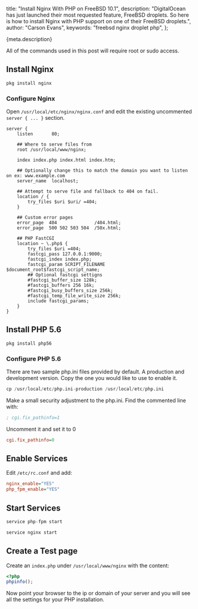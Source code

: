   title: "Install Nginx With PHP on FreeBSD 10.1",
  description:
    "DigitalOcean has just launched their most requested feature, FreeBSD droplets. So here is how to install Nginx with PHP support on one of their FreeBSD droplets.",
  author: "Carson Evans",
  keywords: "freebsd nginx droplet php",
};

{meta.description}

All of the commands used in this post will require root or sudo access.

## Install Nginx

```python
pkg install nginx
```

### Configure Nginx

Open `/usr/local/etc/nginx/nginx.conf` and edit the existing uncommented `server { ... }` section.

```nginx
server {
    listen       80;

    ## Where to serve files from
    root /usr/local/www/nginx;

    index index.php index.html index.htm;

    ## Optionally change this to match the domain you want to listen on ex: www.example.com
    server_name  localhost;

    ## Attempt to serve file and fallback to 404 on fail.
    location / {
        try_files $uri $uri/ =404;
    }

    ## Custom error pages
    error_page  404              /404.html;
    error_page  500 502 503 504  /50x.html;

    ## PHP FastCGI
    location ~ \.php$ {
        try_files $uri =404;
        fastcgi_pass 127.0.0.1:9000;
        fastcgi_index index.php;
        fastcgi_param SCRIPT_FILENAME $document_root$fastcgi_script_name;
        ## Optional fastcgi settigns
        #fastcgi_buffer_size 128k;
        #fastcgi_buffers 256 16k;
        #fastcgi_busy_buffers_size 256k;
        #fastcgi_temp_file_write_size 256k;
        include fastcgi_params;
    }
}
```

## Install PHP 5.6

```python
pkg install php56
```

### Configure PHP 5.6

There are two sample php.ini files provided by default. A production and development version. Copy the one you would like to use to enable it.

```python
cp /usr/local/etc/php.ini-production /usr/local/etc/php.ini
```

Make a small security adjustment to the php.ini. Find the commented line with:

```ini
; cgi.fix_pathinfo=1
```

Uncomment it and set it to 0

```ini
cgi.fix_pathinfo=0
```

## Enable Services

Edit `/etc/rc.conf` and add:

```ini
nginx_enable="YES"
php_fpm_enable="YES"
```

## Start Services

```python
service php-fpm start
```

```python
service nginx start
```

## Create a Test page

Create an `index.php` under `/usr/local/www/nginx` with the content:

```php
<?php
phpinfo();
```

Now point your browser to the ip or domain of your server and you will see all the settings for your PHP installation.
